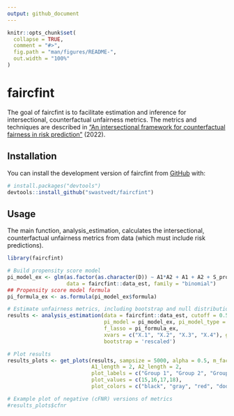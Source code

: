 ```yaml
---
output: github_document
---
```


<!-- README.md is generated from README.Rmd. Please edit that file -->

```r
knitr::opts_chunk$set(
  collapse = TRUE,
  comment = "#>",
  fig.path = "man/figures/README-",
  out.width = "100%"
)
```

# faircfint

<!-- badges: start -->
<!-- badges: end -->

The goal of faircfint is to facilitate estimation and inference for intersectional, counterfactual unfairness metrics. The metrics and techniques are described in ["An intersectional framework for counterfactual fairness in risk prediction"](https://arxiv.org/abs/2210.01194) (2022).

## Installation

You can install the development version of faircfint from [GitHub](https://github.com/) with:

``` r
# install.packages("devtools")
devtools::install_github("swastvedt/faircfint")
```

## Usage

The main function, analysis_estimation, calculates the intersectional, counterfactual unfairness metrics from data (which must include risk predictions).

```r
library(faircfint)

# Build propensity score model
pi_model_ex <- glm(as.factor(as.character(D)) ~ A1*A2 + A1 + A2 + S_prob + X.1 + X.2 + X.3 + X.4, 
                   data = faircfint::data_est, family = "binomial")
## Propensity score model formula
pi_formula_ex <- as.formula(pi_model_ex$formula)

# Estimate unfairness metrics, including bootstrap and null distribution
results <- analysis_estimation(data = faircfint::data_est, cutoff = 0.5, 
                               pi_model = pi_model_ex, pi_model_type = "glm", 
                               f_lasso = pi_formula_ex, 
                               xvars = c("X.1", "X.2", "X.3", "X.4"), gen_null = T,
                               bootstrap = 'rescaled')

# Plot results
results_plots <- get_plots(results, sampsize = 5000, alpha = 0.5, m_factor = 0.75, 
                           A1_length = 2, A2_length = 2, 
                           plot_labels = c("Group 1", "Group 2", "Group 3", "Group 4"),
                           plot_values = c(15,16,17,18), 
                           plot_colors = c("black", "gray", "red", "dodgerblue"))

# Example plot of negative (cFNR) versions of metrics
#results_plots$cfnr
```


<!-- You'll still need to render `README.Rmd` regularly, to keep `README.md` up-to-date. `devtools::build_readme()` is handy for this. You could also use GitHub Actions to re-render `README.Rmd` every time you push. An example workflow can be found here: <https://github.com/r-lib/actions/tree/v1/examples>. -->

